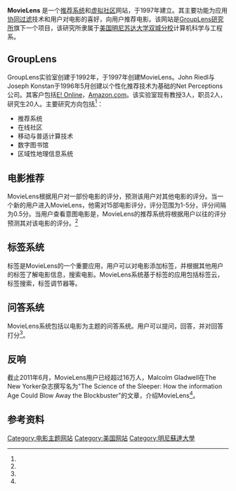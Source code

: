 {{Infobox website
| name = MovieLens
| url = [https://movielens.org/ movielens.org]
| alexa = {{down}} 153,624 ({{as of|2020|07|21|alt=}})<ref name="alexa">{{cite web|title=movielens.org Competitive Analysis, Marketing Mix and Traffic|url=https://www.alexa.com/siteinfo/movielens.org|website=[[Alexa_Internet|Alexa]]|accessdate=2020-07-23|archive-date=2020-07-23|archive-url=https://web.archive.org/web/20200723065738/https://www.alexa.com/siteinfo/movielens.org|dead-url=no}}</ref>
| language = [[英文|英文]]
| author = [[GroupLens|GroupLens研究所]]
| launch_date = {{start date and age|1997}}
| current_status = 活跃
}}

'''MovieLens''' 是一个[[推荐系统|推荐系统]]和[[虚拟社区|虚拟社区]]网站，于1997年建立。其主要功能为应用[[协同过滤|协同过滤]]技术和用户对电影的喜好，向用户推荐电影。该网站是[[GroupLens|GroupLens研究所]]旗下一个项目，该研究所隶属于[[美国|美国]][[明尼苏达大学双城分校|明尼苏达大学双城分校]]计算机科学与工程系。

==GroupLens==
GroupLens实验室创建于1992年，于1997年创建MovieLens。John Riedl与 Joseph Konstan于1996年5月创建以个性化推荐技术为基础的Net Perceptions公司。其客户包括[[E!_Online|E! Online]]，[[Amazon.com|Amazon.com]]。该实验室现有教授3人，职员2人，研究生20人。主要研究方向包括<ref name=grpLenSite/>：
<ul>
<li>推荐系统</li>
<li>在线社区</li>
<li>移动与普适计算技术</li>
<li>数字图书馆</li>
<li>区域性地理信息系统</li>
</ul>

==电影推荐==
MovieLens根据用户对一部份电影的评分，预测该用户对其他电影的评分。当一个新的用户进入MovieLens，他需对15部电影评分，评分范围为1-5分，评分间隔为0.5分。当用户查看意图电影是，MovieLens的推荐系统将根据用户以往的评分预测其对该电影的评分。<ref name=akron />

==标签系统==
标签是MovieLens的一个重要应用，用户可以对电影添加标签，并根据其他用户的标签了解电影信息，搜索电影。MovieLens系统基于标签的应用包括标签云，标签搜索，标签调节器等。
==问答系统==
MovieLens系统包括以电影为主题的问答系统。用户可以提问，回答，并对回答打分<ref name=mlqna />。

==反响==
截止2011年6月，MovieLens用户已经超过16万人，Malcolm Gladwell在The New Yorker杂志撰写名为"The Science of the Sleeper: How the information Age Could Blow Away the Blockbuster"的文章，介绍MovieLens<ref name=NYIntro/>。

==参考资料==
{{reflist|refs=
<ref name=grpLenSite>{{cite website |title=GroupLens Lab |url=http://www.grouplens.org |accessdate=2021-02-08 |archive-date=2021-01-30 |archive-url=https://web.archive.org/web/20210130204528/https://grouplens.org/ |dead-url=no }}</ref>
<ref name=mlqna>{{cite website|title=MovieLens问答页面|url=http://www.movielens.org/qna/main|accessdate=2011-06-13|archive-date=2016-03-08|archive-url=https://web.archive.org/web/20160308020751/https://movielens.org/qna/main|dead-url=no}}</ref>
<ref name=akron>{{cite news |title=Site Lets Everybody be a Critic |work=Akron Beacon Journal |date=2000-11-13 |author=Schleis, Paula |page=D2 }}</ref>
<ref name=NYIntro>{{cite news |title=The Science of the Sleeper: How the information Age Could Blow Away the Blockbuster |author=Macolm Gladwell |url=http://www.gladwell.com/1999/1999_10_04_a_sleeper.htm |deadurl=yes |archiveurl=https://web.archive.org/web/20091230235916/http://gladwell.com/1999/1999_10_04_a_sleeper.htm |archivedate=2009-12-30 |accessdate=2011-06-13 }}</ref>
}}

[[Category:电影主题网站|Category:电影主题网站]]
[[Category:美国网站|Category:美国网站]]
[[Category:明尼蘇達大學|Category:明尼蘇達大學]]